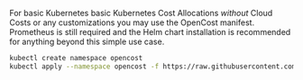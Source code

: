 For basic Kubernetes basic Kubernetes Cost Allocations _without_ Cloud Costs or any customizations you may use the OpenCost manifest. Prometheus is still required and the Helm chart installation is recommended for anything beyond this simple use case.

```sh
kubectl create namespace opencost
kubectl apply --namespace opencost -f https://raw.githubusercontent.com/opencost/opencost/develop/kubernetes/opencost.yaml
```
